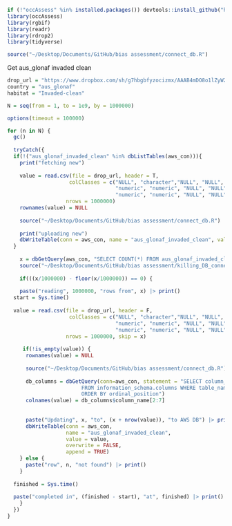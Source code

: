```r
if (!"occAssess" %in% installed.packages()) devtools::install_github("https://github.com/robboyd/occAssess")
library(occAssess)
library(rgbif)
library(readr)
library(rdrop2)
library(tidyverse)

source("~/Desktop/Documents/GitHub/bias assessment/connect_db.R")
```

Get aus_glonaf invaded clean

```r
drop_url = "https://www.dropbox.com/sh/g7hbgbfyzocizmx/AAAB4mDO8o1lZyW20EVBaUGEa/AUS-Glonaf/AUS-Glonaf-invaded-clean-v1.csv?dl=1"
country = "aus_glonaf"
habitat = "Invaded-clean"

N = seq(from = 1, to = 1e9, by = 1000000)

options(timeout = 100000)

for (n in N) {
  gc()
  
  tryCatch({
  if(!("aus_glonaf_invaded_clean" %in% dbListTables(aws_con))){
    print("fetching new")
    
    value = read.csv(file = drop_url, header = T,
                    colClasses = c("NULL", "character","NULL", "NULL", "NULL", "NULL", 
                                   "numeric", "numeric", "NULL", "NULL", "numeric", "NULL",
                                   "numeric", "numeric", "NULL", "NULL", "NULL", "NULL", "NULL", "NULL"), 
                   nrows = 1000000)
    rownames(value) = NULL
    
    source("~/Desktop/Documents/GitHub/bias assessment/connect_db.R")
    
    print("uploading new")
    dbWriteTable(conn = aws_con, name = "aus_glonaf_invaded_clean", value = value)
  } 
  
    x = dbGetQuery(aws_con, "SELECT COUNT(*) FROM aus_glonaf_invaded_clean")$count
    source("~/Desktop/Documents/GitHub/bias assessment/killing_DB_connections.R")
    
    if(((x/1000000) - floor(x/1000000)) == 0) {
 
    paste("reading", 1000000, "rows from", x) |> print()
  start = Sys.time()
    
  value = read.csv(file = drop_url, header = F,
                    colClasses = c("NULL", "character","NULL", "NULL", "NULL", "NULL", 
                                   "numeric", "numeric", "NULL", "NULL", "numeric", "NULL",
                                   "numeric", "numeric", "NULL", "NULL", "NULL", "NULL", "NULL", "NULL", "NULL"), 
                   nrows = 1000000, skip = x)
    
     if(!is_empty(value)) {
      rownames(value) = NULL
    
      source("~/Desktop/Documents/GitHub/bias assessment/connect_db.R")
      
      db_columns = dbGetQuery(conn=aws_con, statement = "SELECT column_name 
                        FROM information_schema.columns WHERE table_name = 'aus_glonaf_invaded_clean' 
                        ORDER BY ordinal_position")
      colnames(value) = db_columns$column_name[2:7]
    
      
      paste("Updating", x, "to", (x + nrow(value)), "to AWS DB") |> print()
      dbWriteTable(conn = aws_con, 
                   name = "aus_glonaf_invaded_clean", 
                   value = value, 
                   overwrite = FALSE,
                   append = TRUE)
    } else {
      paste("row", n, "not found") |> print() 
    }
  
  finished = Sys.time()
  
  paste("completed in", (finished - start), "at", finished) |> print()
    }
  })
}
```
